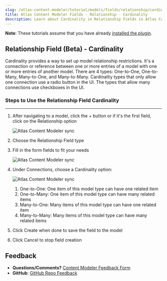 ```yaml
---
slug: /atlas-content-modeler/tutorial/models/fields/relationship/cardinality
title: Atlas Content Modeler Fields - Relationship - Cardinality
description: Learn about Cardinality in Relationship Fields in Atlas Content Modeler.
---
```


**Note**: These tutorials assume that you have already [installed the plugin](../../../../introduction.mdx).

## Relationship Field (Beta) - Cardinality

Cardinality provides a way to set up model relationship restrictions. It's a connection or reference between one or more entries of a model with one or more entries of another model. There are 4 types: One-to-One, One-to-Many, Many-to-One, and Many-to-Many. Cardinality types that only allow one connection use a radio button in the UI. The types that allow many connections use checkboxes in the UI.

### Steps to Use the Relationship Field Cardinality

---

1. After navigating to a model, click the + button or if it's the first field, click on the Relationship option

   ![Atlas Content Modeler sync](../../../../images/field_options.png)

1. Choose the Relationship Field type

1. Fill in the form fields to fit your needs

   ![Atlas Content Modeler sync](../../../../images/relationships_cardinality.png)

1. Under Connections, choose a Cardinality option:

   ![Atlas Content Modeler sync](../../../../images/cardinality.png)

   1. One-to-One: One item of this model type can have one related item
   1. One-to-Many: One item of this model type can have many related items
   1. Many-to-One: Many items of this model type can have one related item
   1. Many-to-Many: Many items of this model type can have many related items

1. Click Create when done to save the field to the model

1. Click Cancel to stop field creation

## Feedback

- **Questions/Comments?** [Content Modeler Feedback Form](https://docs.google.com/forms/d/e/1FAIpQLScc2VN-GRSJMz8zVgJLL6kiX3VeV2jkSDnmU1gnuNElEHCEVQ/viewform)
- **GitHub**: [GitHub Repo Feedback](https://github.com/wpengine/atlas-content-modeler/issues/new/choose)
